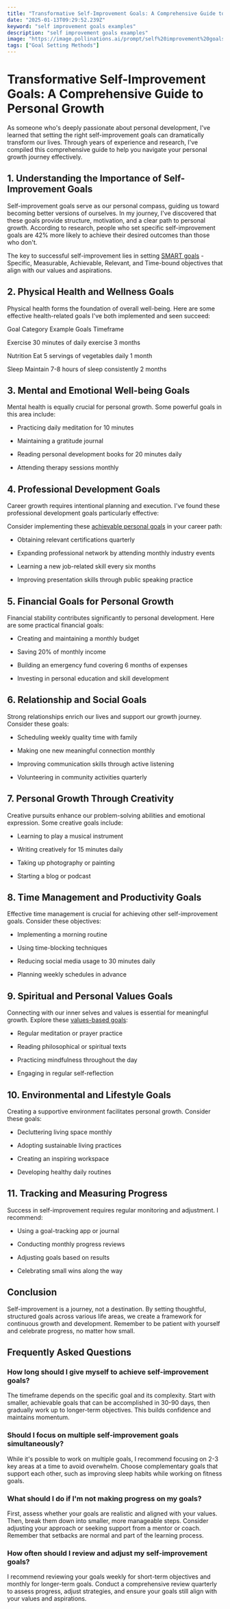 ```yaml
---
title: "Transformative Self-Improvement Goals: A Comprehensive Guide to Personal Growth"
date: "2025-01-13T09:29:52.239Z"
keyword: "self improvement goals examples"
description: "self improvement goals examples"
image: "https://image.pollinations.ai/prompt/self%20improvement%20goals%20examples%2C%20realistic%20photo%2C%20high%20quality%2C%204k?width=1024&height=1024&nologo=true"
tags: ["Goal Setting Methods"]
---
```



# Transformative Self-Improvement Goals: A Comprehensive Guide to Personal Growth


As someone who's deeply passionate about personal development, I've learned that setting the right self-improvement goals can dramatically transform our lives. Through years of experience and research, I've compiled this comprehensive guide to help you navigate your personal growth journey effectively.



## 1. Understanding the Importance of Self-Improvement Goals


Self-improvement goals serve as our personal compass, guiding us toward becoming better versions of ourselves. In my journey, I've discovered that these goals provide structure, motivation, and a clear path to personal growth. According to research, people who set specific self-improvement goals are 42% more likely to achieve their desired outcomes than those who don't.



The key to successful self-improvement lies in setting [SMART goals](https://productivityprospect.com/blog/how-to-implement-smart-goals-in-your-business/) - Specific, Measurable, Achievable, Relevant, and Time-bound objectives that align with our values and aspirations.



## 2. Physical Health and Wellness Goals


Physical health forms the foundation of overall well-being. Here are some effective health-related goals I've both implemented and seen succeed:





Goal Category
Example Goals
Timeframe


Exercise
30 minutes of daily exercise
3 months


Nutrition
Eat 5 servings of vegetables daily
1 month


Sleep
Maintain 7-8 hours of sleep consistently
2 months





## 3. Mental and Emotional Well-being Goals


Mental health is equally crucial for personal growth. Some powerful goals in this area include:




- Practicing daily meditation for 10 minutes

- Maintaining a gratitude journal

- Reading personal development books for 20 minutes daily

- Attending therapy sessions monthly



## 4. Professional Development Goals


Career growth requires intentional planning and execution. I've found these professional development goals particularly effective:



Consider implementing these [achievable personal goals](https://productivityprospect.com/blog/best-practices-for-setting-achievable-personal-goals/) in your career path:




- Obtaining relevant certifications quarterly

- Expanding professional network by attending monthly industry events

- Learning a new job-related skill every six months

- Improving presentation skills through public speaking practice



## 5. Financial Goals for Personal Growth


Financial stability contributes significantly to personal development. Here are some practical financial goals:




- Creating and maintaining a monthly budget

- Saving 20% of monthly income

- Building an emergency fund covering 6 months of expenses

- Investing in personal education and skill development



## 6. Relationship and Social Goals


Strong relationships enrich our lives and support our growth journey. Consider these goals:




- Scheduling weekly quality time with family

- Making one new meaningful connection monthly

- Improving communication skills through active listening

- Volunteering in community activities quarterly



## 7. Personal Growth Through Creativity


Creative pursuits enhance our problem-solving abilities and emotional expression. Some creative goals include:




- Learning to play a musical instrument

- Writing creatively for 15 minutes daily

- Taking up photography or painting

- Starting a blog or podcast



## 8. Time Management and Productivity Goals


Effective time management is crucial for achieving other self-improvement goals. Consider these objectives:




- Implementing a morning routine

- Using time-blocking techniques

- Reducing social media usage to 30 minutes daily

- Planning weekly schedules in advance



## 9. Spiritual and Personal Values Goals


Connecting with our inner selves and values is essential for meaningful growth. Explore these [values-based goals](https://productivityprospect.com/blog/creating-values-based-goals-for-meaningful-life-changes/):




- Regular meditation or prayer practice

- Reading philosophical or spiritual texts

- Practicing mindfulness throughout the day

- Engaging in regular self-reflection



## 10. Environmental and Lifestyle Goals


Creating a supportive environment facilitates personal growth. Consider these goals:




- Decluttering living space monthly

- Adopting sustainable living practices

- Creating an inspiring workspace

- Developing healthy daily routines



## 11. Tracking and Measuring Progress


Success in self-improvement requires regular monitoring and adjustment. I recommend:




- Using a goal-tracking app or journal

- Conducting monthly progress reviews

- Adjusting goals based on results

- Celebrating small wins along the way



## Conclusion


Self-improvement is a journey, not a destination. By setting thoughtful, structured goals across various life areas, we create a framework for continuous growth and development. Remember to be patient with yourself and celebrate progress, no matter how small.



## Frequently Asked Questions


### How long should I give myself to achieve self-improvement goals?

The timeframe depends on the specific goal and its complexity. Start with smaller, achievable goals that can be accomplished in 30-90 days, then gradually work up to longer-term objectives. This builds confidence and maintains momentum.



### Should I focus on multiple self-improvement goals simultaneously?

While it's possible to work on multiple goals, I recommend focusing on 2-3 key areas at a time to avoid overwhelm. Choose complementary goals that support each other, such as improving sleep habits while working on fitness goals.



### What should I do if I'm not making progress on my goals?

First, assess whether your goals are realistic and aligned with your values. Then, break them down into smaller, more manageable steps. Consider adjusting your approach or seeking support from a mentor or coach. Remember that setbacks are normal and part of the learning process.



### How often should I review and adjust my self-improvement goals?

I recommend reviewing your goals weekly for short-term objectives and monthly for longer-term goals. Conduct a comprehensive review quarterly to assess progress, adjust strategies, and ensure your goals still align with your values and aspirations.



